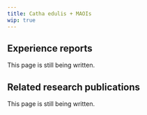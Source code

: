 ---
title: Catha edulis + MAOIs
wip: true
---

## Experience reports

This page is still being written.

## Related research publications

This page is still being written.

